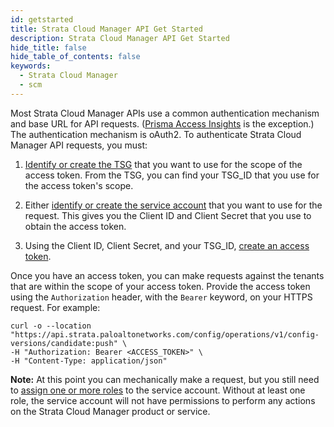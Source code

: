 ```yaml
---
id: getstarted
title: Strata Cloud Manager API Get Started
description: Strata Cloud Manager API Get Started
hide_title: false
hide_table_of_contents: false
keywords:
  - Strata Cloud Manager
  - scm
---
```


Most Strata Cloud Manager APIs use a common authentication mechanism and base URL for API requests.
([Prisma Access Insights](/access/docs/insights) is the exception.)
The authentication mechanism is oAuth2. To authenticate Strata Cloud Manager API requests, you
must:

1. [Identify or create the TSG](/scm/docs/tenant-service-groups)
   that you want to use for the scope of the access token.
   From the TSG, you can find your TSG_ID that you use for the access token's scope.

2. Either [identify or create the service account](/scm/docs/service-accounts) that you
   want to use for the request. This gives
   you the Client ID and Client Secret that you use to obtain the access token.

3. Using the Client ID, Client Secret, and your TSG_ID, [create an
   access token](/scm/docs/access-tokens).

Once you have an access token, you can make requests against the tenants that are within the scope
of your access token. Provide the access token using the `Authorization` header, with the `Bearer`
keyword, on your HTTPS request. For example:

    curl -o --location "https://api.strata.paloaltonetworks.com/config/operations/v1/config-versions/candidate:push" \
    -H "Authorization: Bearer <ACCESS_TOKEN>" \
    -H "Content-Type: application/json"

**Note:** At this point you can mechanically make a request, but you still need to [assign
one or more roles](/scm/docs/roles-overview) to the service account. Without at least one role,
the service account will not have
permissions to perform any actions on the Strata Cloud Manager product or service.
